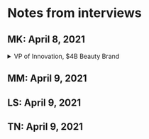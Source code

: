 # Notes from interviews

## MK: April 8, 2021
<details>
  <summary markdown="span">VP of Innovation, $4B Beauty Brand</summary>
Focused on Retailers, e.g. Presented trends report to Walmart recently (they wanted to understand source of trend insights)

Not familiar with Data mechanics but a user of services from Signals, Reviews and Spate (Google Trends)
</details>


## MM: April 9, 2021

## LS: April 9, 2021
## TN: April 9, 2021
